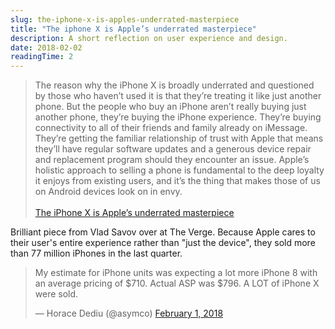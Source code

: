 ```yaml
---
slug: the-iphone-x-is-apples-underrated-masterpiece
title: "The iphone X is Apple’s underrated masterpiece"
description: A short reflection on user experience and design.
date: 2018-02-02
readingTime: 2
---
```


>The reason why the iPhone X is broadly underrated and questioned by those who haven’t used it is that they’re treating it like just another phone. But the people who buy an iPhone aren’t really buying just another phone, they’re buying the iPhone experience. They’re buying connectivity to all of their friends and family already on iMessage. They’re getting the familiar relationship of trust with Apple that means they’ll have regular software updates and a generous device repair and replacement program should they encounter an issue. Apple’s holistic approach to selling a phone is fundamental to the deep loyalty it enjoys from existing users, and it’s the thing that makes those of us on Android devices look on in envy.
<br /><br />
<a href="https://www.theverge.com/2018/2/1/16957594/iphone-x-apple-quarterly-report-review">The iPhone X is Apple’s underrated masterpiece</a>

Brilliant piece from Vlad Savov over at The Verge. Because Apple cares to their user's entire experience rather than "just the device", they sold more than 77 million iPhones in the last quarter. 

<blockquote class="twitter-tweet" data-lang="en"><p lang="en" dir="ltr">My estimate for iPhone units was expecting a lot more iPhone 8 with an average pricing of $710. Actual ASP was $796. A LOT of iPhone X were sold.</p>&mdash; Horace Dediu (@asymco) <a href="https://twitter.com/asymco/status/959179151004618752?ref_src=twsrc%5Etfw">February 1, 2018</a></blockquote> <script async src="https://platform.twitter.com/widgets.js" charset="utf-8"></script>
